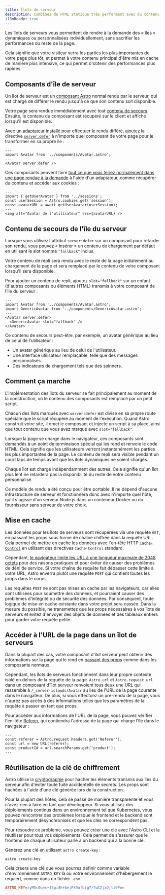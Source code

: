 ```yaml
---
title: Îlots de serveur
description: Combinez du HTML statique très performant avec du contenu dynamique rendu par le serveur.
i18nReady: true
---
```


Les îlots de serveurs vous permettent de rendre à la demande des « îles » dynamiques ou personnalisées individuellement, sans sacrifier les performances du reste de la page.

Cela signifie que votre visiteur verra les parties les plus importantes de votre page plus tôt, et permet à votre contenu principal d'être mis en cache de manière plus intensive, ce qui permet d'obtenir des performances plus rapides.

## Composants d'île de serveur

Un îlot de serveur est un [composant Astro](/fr/basics/astro-components/) normal rendu par le serveur, qui est chargé de différer le rendu jusqu'à ce que son contenu soit disponible.

Votre page sera rendue immédiatement avec tout [contenu de secours](#contenu-de-secours-de-l%C3%AEle-du-serveur). Ensuite, le contenu du composant est récupéré sur le client et affiché lorsqu'il est disponible.

Avec [un adaptateur installé](/fr/guides/on-demand-rendering/#adaptateurs-de-serveur) pour effectuer le rendu différé, ajoutez la directive [`server:defer`](/fr/reference/directives-reference/#directives-serveur) à n'importe quel composant de votre page pour le transformer en sa propre île :

```astro title="src/pages/index.astro" "server:defer"
---
import Avatar from '../components/Avatar.astro';
---
<Avatar server:defer />
```

Ces composants peuvent faire [tout ce que vous feriez normalement dans une page rendue à la demande](/fr/guides/on-demand-rendering/#fonctionnalités-de-rendu-à-la-demande) à l'aide d'un adaptateur, comme récupérer du contenu et accéder aux cookies :

```astro title="src/components/Avatar.astro"
---
import { getUserAvatar } from '../sessions';
const userSession = Astro.cookies.get('session');
const avatarURL = await getUserAvatar(userSession);
---
<img alt="Avatar de l'utilisateur" src={avatarURL} />
```

## Contenu de secours de l'île du serveur

Lorsque vous utilisez l'attribut `server:defer` sur un composant pour retarder son rendu, vous pouvez « insérer » un contenu de chargement par défaut en utilisant le slot nommé `"fallback"` inclus.

Votre contenu de repli sera rendu avec le reste de la page initialement au chargement de la page et sera remplacé par le contenu de votre composant lorsqu'il sera disponible.

Pour ajouter un contenu de repli, ajoutez `slot="fallback"` sur un enfant (d'autres composants ou éléments HTML) transmis à votre composant de l'île du serveur :

```astro
---
import Avatar from '../components/Avatar.astro';
import GenericAvatar from '../components/GenericAvatar.astro';
---
<Avatar server:defer>
  <GenericAvatar slot="fallback" />
</Avatar>
```

Ce contenu de secours peut-être, par exemple, un avatar générique au lieu de celui de l'utilisateur :

- Un avatar générique au lieu de celui de l'utilisateur.
- Une interface utilisateur remplaçable, telle que des messages personnalisés.
- Des indicateurs de chargement tels que des spinners.


## Comment ça marche

L'implémentation des îlots du serveur se fait principalement au moment de la construction, où le contenu des composants est remplacé par un petit script.

Chacun des îlots marqués avec `server:defer` est divisé en sa propre route spéciale que le script récupère au moment de l'exécution. Quand Astro construit votre site, il omet le composant et injecte un script à sa place, ainsi que tout contenu que vous avez marqué avec `slot="fallback"`.

Lorsque la page se charge dans le navigateur, ces composants sont demandés à un point de terminaison spécial qui les rend et renvoie le code HTML. Cela signifie que les utilisateurs verront instantanément les parties les plus importantes de la page. Le contenu de repli sera visible pendant un court laps de temps avant que les îlots dynamiques ne soient chargés.

Chaque îlot est chargé indépendamment des autres. Cela signifie qu'un îlot plus lent ne retardera pas la disponibilité du reste de votre contenu personnalisé.

Ce modèle de rendu a été conçu pour être portable. Il ne dépend d'aucune infrastructure de serveur et fonctionnera donc avec n'importe quel hôte, qu'il s'agisse d'un serveur Node.js dans un conteneur Docker ou du fournisseur sans serveur de votre choix.

## Mise en cache

Les données pour les îlots de serveurs sont récupérées via une requête `GET`, en passant les props sous forme de chaîne chiffrée dans la requête URL. Cela permet de mettre en cache les données avec l'en-tête HTTP [`Cache-Control`](https://developer.mozilla.org/fr/docs/Web/HTTP/Headers/Cache-Control) en utilisant des directives `Cache-Control` standard.

Cependant, [le navigateur limite les URL à une longueur maximale de 2048 octets](https://chromium.googlesource.com/chromium/src/+/master/docs/security/url_display_guidelines/url_display_guidelines.md#url-length) pour des raisons pratiques et pour éviter de causer des problèmes de déni de service. Si votre chaîne de requête fait dépasser cette limite à votre URL, Astro enverra plutôt une requête `POST` qui contient toutes les props dans le corps.

Les requêtes `POST` ne sont pas mises en cache par les navigateurs, car elles sont utilisées pour soumettre des données, et pourraient causer des problèmes d'intégrité ou de sécurité des données. Par conséquent, toute logique de mise en cache existante dans votre projet sera cassée. Dans la mesure du possible, ne transmettez que les props nécessaires à vos îlots de serveurs et évitez d'envoyer des objets de données et des tableaux entiers pour garder votre requête petite.

## Accéder à l'URL de la page dans un îlot de serveurs

Dans la plupart des cas, votre composant d'îlot serveur peut obtenir des informations sur la page qui le rend en [passant des props](/fr/basics/astro-components/#props-de-composant) comme dans les composants normaux.

Cependant, les îlots de serveurs fonctionnent dans leur propre contexte isolé en dehors de la requête de la page. `Astro.url` et `Astro.request.url` dans un composant d'îlot serveur renvoient tous deux une URL qui ressemble à `/_server-islands/Avatar` au lieu de l'URL de la page courante dans le navigateur. De plus, si vous effectuez un pré-rendu de la page, vous n'aurez pas accès à des informations telles que les paramètres de la requête à passer en tant que props.

Pour accéder aux informations de l'URL de la page, vous pouvez vérifier l'en-tête [Referer](https://developer.mozilla.org/fr/docs/Web/HTTP/Headers/Referer), qui contiendra l'adresse de la page qui charge l'île dans le navigateur :

```astro
---
const referer = Astro.request.headers.get('Referer');
const url = new URL(referer);
const productId = url.searchParams.get('product');
---
```

## Réutilisation de la clé de chiffrement

Astro utilise la [cryptographie](https://developer.mozilla.org/fr/docs/Glossary/Cryptography) pour hacher les éléments transmis aux îles du serveur afin d'éviter toute fuite accidentelle de secrets. Les props sont hachées à l'aide d'une clé générée lors de la construction.

Pour la plupart des hôtes, cela se passe de manière transparente et vous n'avez rien à faire en tant que développeur. Si vous utilisez des déploiements continus dans un environnement tel que Kubernetes, vous pouvez rencontrer des problèmes lorsque le frontend et le backend sont temporairement désynchronisés et que les clés ne correspondent pas.

Pour résoudre ce problème, vous pouvez créer une clé avec l'Astro CLI et la réutiliser pour tous vos déploiements. Cela permet de s'assurer que le frontend de chaque utilisateur parle à un backend qui a la bonne clé.

Générez une clé en utilisant `astro create-key` :

```shell
astro create-key
```

Cela créera une clé que vous pourrez définir comme variable d'environnement `ASTRO_KEY` là où votre environnement d'hébergement le requiert, comme dans un fichier `.env` :

```ini title=".env"
ASTRO_KEY=zyM5c0qec+1Sgi4K+AejFX9ufbig7/7wIZjxOjti9Po=
```
